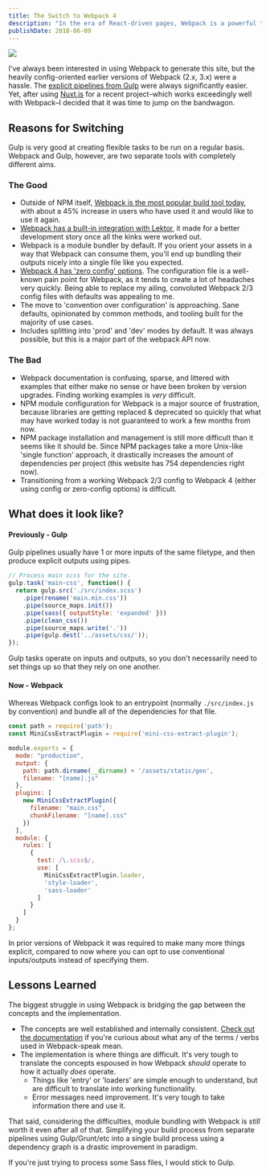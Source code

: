 ```yaml
---
title: The Switch to Webpack 4
description: "In the era of React-driven pages, Webpack is a powerful tool to have in your belt. Here's how the transition worked for this site."
publishDate: 2018-06-09
---
```




<Image src={webpackLogo} />

I've always been interested in using Webpack to generate this site, but the heavily config-oriented earlier versions of  Webpack (2.x, 3.x) were a hassle. The [explicit pipelines from Gulp](https://gulpjs.com/) were always significantly easier. Yet, after using [Nuxt.js](https://nuxtjs.org/) for a recent project–which works exceedingly well with Webpack–I decided that it was time to jump on the bandwagon.
 
## Reasons for Switching

Gulp is very good at creating flexible tasks to be run on a regular basis. Webpack and Gulp, however, are two separate tools with completely different aims.

### The Good

- Outside of NPM itself, [Webpack is the most popular build tool today](https://stateofjs.com/2017/build-tools/results), with about a 45% increase in users who have used it and would like to use it again.
- [Webpack has a built-in integration with Lektor](https://github.com/lektor/lektor-webpack-support), it made for a better development story once all the kinks were worked out.
- Webpack is a module bundler by default. If you orient your assets in a way that Webpack can consume them, you'll end up bundling their outputs nicely into a single file like you expected.
- [Webpack 4 has 'zero config' options](https://medium.com/webpack/webpack-4-released-today-6cdb994702d4#dfa8). The configuration file is a well-known pain point for Webpack, as it tends to create a lot of headaches very quickly. Being able to replace my ailing, convoluted Webpack 2/3 config files with defaults was appealing to me.
- The move to 'convention over configuration' is approaching. Sane defaults, opinionated by common methods, and tooling built for the majority of use cases.
- Includes splitting into 'prod' and 'dev' modes by default. It was always possible, but this is a major part of the webpack API now.

### The Bad

- Webpack documentation is confusing, sparse, and littered with examples that either make no sense or have been broken by version upgrades. Finding working examples is _very_ difficult.
- NPM module configuration for Webpack is a major source of frustration, because libraries are getting replaced & deprecated so quickly that what may have worked today is not guaranteed to work a few months from now.
- NPM package installation and management is still more difficult than it seems like it should be. Since NPM packages take a more Unix-like 'single function' approach, it drastically increases the amount of dependencies per project (this website has 754 dependencies right now).
- Transitioning from a working Webpack 2/3 config to Webpack 4 (either using config or zero-config options) is difficult.


## What does it look like?

#### Previously - Gulp

Gulp pipelines usually have 1 or more inputs of the same filetype, and then produce explicit outputs using pipes.

```js
// Process main scss for the site.
gulp.task('main-css', function() {
  return gulp.src('./src/index.scss')
    .pipe(rename('main.min.css'))
    .pipe(source_maps.init())
    .pipe(sass({ outputStyle: 'expanded' }))
    .pipe(clean_css())
    .pipe(source_maps.write('.'))
    .pipe(gulp.dest('../assets/css/'));
});
```

Gulp tasks operate on inputs and outputs, so you don't necessarily need to set things up so that they rely on one another.

#### Now - Webpack

Whereas Webpack configs look to an entrypoint (normally `./src/index.js` by convention) and bundle all of the dependencies for that file.

```js
const path = require('path');
const MiniCssExtractPlugin = require('mini-css-extract-plugin');

module.exports = {
  mode: "production",
  output: {
    path: path.dirname(__dirname) + '/assets/static/gen',
    filename: "[name].js"
  },
  plugins: [
    new MiniCssExtractPlugin({
      filename: "main.css",
      chunkFilename: "[name].css"
    })
  ],
  module: {
    rules: [
      {
        test: /\.scss$/,
        use: [
          MiniCssExtractPlugin.loader,
          'style-loader',
          'sass-loader'
        ]
      }
    ]
  }
};
```

In prior versions of Webpack it was required to make many more things explicit, compared to now where you can opt to use conventional inputs/outputs instead of specifying them.

## Lessons Learned

The biggest struggle in using Webpack is bridging the gap between the concepts and the implementation. 

- The concepts are well established and internally consistent. [Check out the documentation](https://webpack.js.org/concepts/) if you're curious about what any of the terms / verbs used in Webpack-speak mean.
- The implementation is where things are difficult. It's very tough to translate the concepts espoused in how Webpack _should_ operate to how it actually _does_ operate.
  - Things like 'entry' or 'loaders' are simple enough to understand, but are difficult to translate into working functionality.
  - Error messages need improvement. It's very tough to take information there and use it.

That said, considering the difficulties, module bundling with Webpack is _still_ worth it even after all of that. Simplifying your build process from separate pipelines using Gulp/Grunt/etc into a single build process using a dependency graph is a drastic improvement in paradigm.

If you're just trying to process some Sass files, I would stick to Gulp.
